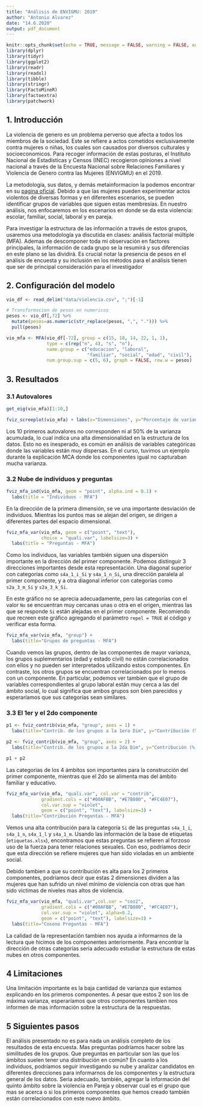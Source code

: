 ```yaml
---
title: "Análisis de ENVIGMU: 2019"
author: "Antonio Alvarez"
date: "14.6.2020"
output: pdf_document
---
```


```r
knitr::opts_chunk$set(echo = TRUE, message = FALSE, warning = FALSE, out.width="60%", fig.align = "center")
library(dplyr)
library(tidyr)
library(ggplot2)
library(readr)
library(readxl)
library(tibble)
library(stringr)
library(FactoMineR)
library(factoextra)
library(patchwork)

```

## 1. Introducción

La violencia de genero es un problema perverso que afecta a todos los miembros de la sociedad. Este se refiere a actos cometidos exclusivamente contra mujeres o niñas, los cuales son causados por diversos culturales y socioeconomicos. Para recoger información de estas posturas, el Instituto Nacional de Estadísticas y Censos (INEC) recogieron opiniones a nivel nacional a través de la Encuesta Nacional sobre Relaciones Familiares y Violencia de Genero contra las Mujeres (ENVIGMU) en el 2019.

La metodología, sus datos,  y demás metainformacion la podemos encontrar en su [pagina oficial](https://www.ecuadorencifras.gob.ec/violencia-de-genero/). Debido a que las mujeres pueden experimentar actos violentos de diversas formas y en diferentes escenarios, se pueden identificar grupos de variables que siguen estas membresias. En nuestro análisis, nos enfocaremos en los escenarios en donde se da esta violencia: escolar, familiar, social, laboral y en pareja. 

Para investigar la estructura de las información a través de estos grupos, usaremos una metodología ya discutida en clases: análisis factorial múltiple (MFA). Ademas de descomponer toda mi observación en factores principales, la información de cada grupo se la resumirá y sus diferencias en este plano se las dividirá. Es crucial notar la presencia de pesos en el análisis de encuesta y su inclusión en los métodos para el análisis tienen que ser de principal consideración para el investigador

\newpage

## 2. Configuración del modelo

```r
vio_df <- read_delim("data/violencia.csv", ";")[-1]

# Transformacion de pesos en numericos
pesos <- vio_df[,72] %>% 
  mutate(pesos=as.numeric(str_replace(pesos, ",", "."))) %>% 
  pull(pesos)

vio_mfa <- MFA(vio_df[-72], group = c(15, 18, 14, 22, 1, 1), 
               type = c(rep("n", 4), "s", "n"),
               name.group = c("educacion", "laboral", 
                              "familiar", "social", "edad", "civil"),
               num.group.sup = c(5, 6), graph = FALSE, row.w = pesos)
```

## 3. Resultados

### 3.1 Autovalores

```r

get_eig(vio_mfa)[1:10,]

```

```r

fviz_screeplot(vio_mfa) + labs(x="Dimensiones", y="Porcentaje de varianza explicada")

```

Los 10 primeros autovalores no corresponden ni al 50% de la varianza acumulada, lo cual indica una alta dimensionalidad en la estructura de los datos. Esto no es inesperado, es común en análisis de variables categóricas donde las variables están muy dispersas. En el curso, tuvimos un ejemplo durante la explicación MCA donde los componentes igual no capturaban mucha varianza.

### 3.2 Nube de individuos y preguntas

```r

fviz_mfa_ind(vio_mfa, geom = "point", alpha.ind = 0.1) +
  labs(title = "Individuos - MFA")

```

En la dirección de la primera dimensión, se ve una importante desviación de individuos. Mientras los puntos mas se alejan del origen, se dirigen a diferentes partes del espacio dimensional. 


```r

fviz_mfa_var(vio_mfa, geom = c("point", "text"), 
             choice = "quali.var", labelsize=3) +
  labs(title = "Preguntas - MFA")

```

Como los individuos, las variables también siguen una dispersión importante en la dirección del primer componente. Podemos distinguir 3 direcciones importantes desde esta representación. Una diagonal superior con categorías como `s4a_1_i_Si` y `s4a_1_n_Si`, una dirección paralela al primer componente, y a otra diagonal inferior con categorías como `s2a_3_m_Si` y `s2a_3_k_Si`. 

En este gráfico no se aprecia adecuadamente, pero las categorías con el valor `No` se encuentran muy cercanas unas o otra en el origen, mientras las que se responde `Si` están alejadas en el primer componente. Recomiendo que recreen este gráfico agregando el parámetro `repel = TRUE` al código y verificar esta forma. 

```r

fviz_mfa_var(vio_mfa, "group") +
  labs(title="Grupos de preguntas - MFA")

```

Cuando vemos las grupos, dentro de las componentes de mayor varianza, los grupos suplementarios (edad y estado civil) no están correlacionados con ellos y no pueden ser interpretados utilizando estos componentes. En contraste, los otros grupos se encuentran correlacionados por lo menos con un componente. En particular, podemos ver tambien que el grupo de variables correspondientes al grupo laboral están muy cerca a las del ámbito social, lo cual significa que ambos grupos son bien parecidos y esperaríamos que sus categorías sean similares.  

\newpage

### 3.3 El 1er y el 2do componente


```r
p1 <- fviz_contrib(vio_mfa, "group", axes = 1) +
  labs(title="Contrib. de los grupos a la 1era Dim", y="Contribución (%)")

p2 <- fviz_contrib(vio_mfa, "group", axes = 2) +
  labs(title="Contrib. de los grupos a la 2da Dim", y="Contribución (%)")

p1 + p2
```

Las categorías de los 4 ámbitos son importantes para la construcción del primer componente, mientras que el 2do se alimenta mas del ámbito familiar y educativo.


```r

fviz_mfa_var(vio_mfa, "quali.var", col.var = "contrib", 
             gradient.cols = c("#00AFBB", "#E7B800", "#FC4E07"), 
             col.var.sup = "violet",
             geom = c("point", "text"), labelsize=3) +
  labs(title="Contribución Preguntas - MFA")


```

Vemos una alta contribución para la categoría `Si` de las preguntas `s4a_1_i`, `s4a_1_n`, `s4a_1_l` y `s4a_1_m`. Usando las información de la base de etiquetas (`etiquetas.xlsx`),
encontramos que estas preguntas se refieren al forzoso uso de la fuerza para tener relaciones sexuales. Con eso, podríamos decir que esta dirección se refiere mujeres que han sido violadas en un ambiente social. 

Debido tambien a que su contribución es alta para los 2 primeros componentes, podríamos decir que estas 2 dimensiones dividen a las mujeres que han sufrido un nivel mínimo de violencia con otras que han sido victimas de niveles mas altos de violencia.


```r

fviz_mfa_var(vio_mfa, "quali.var",col.var = "cos2", 
             gradient.cols = c("#00AFBB", "#E7B800", "#FC4E07"), 
             col.var.sup = "violet", alpha=0.2,
             geom = c("point", "text"), labelsize=3) +
  labs(title="Coseno Preguntas - MFA")


```

La calidad de la representación tambien nos ayuda a informarnos de la lectura que hicimos de los componentes anteriormente. Para encontrar la dirección de otras categorías seria adecuado estudiar la estructura de estas nubes en otros componentes.


## 4 Limitaciones

Una limitación importante es la baja cantidad de varianza que estamos explicando en los primeros componentes. A pesar que estos 2 son los de máxima varianza, esperaríamos que otros componentes tambien nos informen de mas información sobre la estructura de la respuestas. 

## 5 Siguientes pasos

El análisis presentado no es para nada un análisis completo de los resultados de esta encuesta. Mas preguntas podríamos hacer sobre las similitudes de los grupos. Que preguntas en particular son las que los ámbitos suelen tener una distribución en común? En cuanto a los individuos, podríamos seguir investigando su nube y analizar candidatos en diferentes direcciones para informarnos de los componentes y la estructura general de los datos. Seria adecuado, también, agregar la información del quinto ámbito sobre la violencia en Pareja y observar cual es el grupo que mas se acerca o si los primeros componentes que hemos creado también están correlacionados con este nuevo ámbito.  